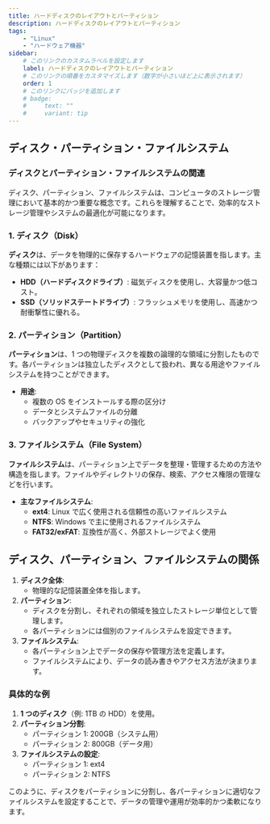 ```yaml
---
title: ハードディスクのレイアウトとパーティション
description: ハードディスクのレイアウトとパーティション
tags:
    - "Linux"
    - "ハードウェア機器"
sidebar:
    # このリンクのカスタムラベルを設定します
    label: ハードディスクのレイアウトとパーティション
    # このリンクの順番をカスタマイズします（数字が小さいほど上に表示されます）
    order: 1
    # このリンクにバッジを追加します
    # badge:
    #     text: ""
    #     variant: tip
---
```



## ディスク・パーティション・ファイルシステム

### ディスクとパーティション・ファイルシステムの関連

<LinkPreview url="/linux/posts/hardware/disk" />

<Table
    caption=""
    columns={["用語", "説明"]}
    data={[
        ["[ディスク](/linux/posts/hardware/disk)", "物理的な記憶装置全体"],
        ["[パーティション](/linux/posts/hardware/partitioning)", "ディスクを分割した論理的な領域"],
        ["[ファイルシステム](/linux/posts/hardware/disk/filesystem)", "各パーティション上でデータを管理・整理する方法"],
    ]}
/>

ディスク、パーティション、ファイルシステムは、コンピュータのストレージ管理において基本的かつ重要な概念です。これらを理解することで、効率的なストレージ管理やシステムの最適化が可能になります。

### 1. ディスク（Disk）

**ディスク**は、データを物理的に保存するハードウェアの記憶装置を指します。主な種類には以下があります：

-   **HDD（ハードディスクドライブ）**: 磁気ディスクを使用し、大容量かつ低コスト。
-   **SSD（ソリッドステートドライブ）**: フラッシュメモリを使用し、高速かつ耐衝撃性に優れる。

### 2. パーティション（Partition）

**パーティション**は、1 つの物理ディスクを複数の論理的な領域に分割したものです。各パーティションは独立したディスクとして扱われ、異なる用途やファイルシステムを持つことができます。

-   **用途**:
    -   複数の OS をインストールする際の区分け
    -   データとシステムファイルの分離
    -   バックアップやセキュリティの強化

### 3. ファイルシステム（File System）

**ファイルシステム**は、パーティション上でデータを整理・管理するための方法や構造を指します。ファイルやディレクトリの保存、検索、アクセス権限の管理などを行います。

-   **主なファイルシステム**:
    -   **ext4**: Linux で広く使用される信頼性の高いファイルシステム
    -   **NTFS**: Windows で主に使用されるファイルシステム
    -   **FAT32/exFAT**: 互換性が高く、外部ストレージでよく使用

## ディスク、パーティション、ファイルシステムの関係

1. **ディスク全体**:
    - 物理的な記憶装置全体を指します。
2. **パーティション**:
    - ディスクを分割し、それぞれの領域を独立したストレージ単位として管理します。
    - 各パーティションには個別のファイルシステムを設定できます。
3. **ファイルシステム**:
    - 各パーティション上でデータの保存や管理方法を定義します。
    - ファイルシステムにより、データの読み書きやアクセス方法が決まります。

### 具体的な例

1. **1 つのディスク**（例: 1TB の HDD）を使用。
2. **パーティション分割**:
    - パーティション 1: 200GB（システム用）
    - パーティション 2: 800GB（データ用）
3. **ファイルシステムの設定**:
    - パーティション 1: ext4
    - パーティション 2: NTFS

このように、ディスクをパーティションに分割し、各パーティションに適切なファイルシステムを設定することで、データの管理や運用が効率的かつ柔軟になります。
